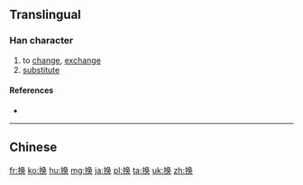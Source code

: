 {{also|換}}
==Translingual==

===Han character===
{{Han char|rn=64|rad=手|as=07|sn=10|four=|canj=手弓月大 (QNBK), X手弓月大 (XQNBK)|ids=⿰[[扌]][[奂]]}}

# to [[change]], [[exchange]]
# [[substitute]]

====References====
* {{Han ref|kx=0434.241|hdz=31886.040|uh=6362|ud=25442}}

----

==Chinese==
{{zh-see|換}}

[[fr:换]]
[[ko:换]]
[[hu:换]]
[[mg:换]]
[[ja:换]]
[[pl:换]]
[[ta:换]]
[[uk:换]]
[[zh:换]]